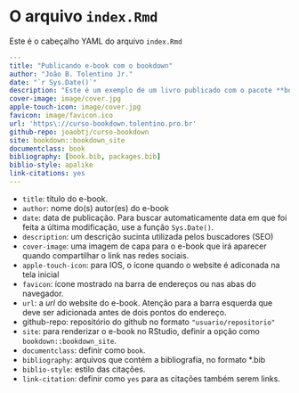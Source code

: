 # O arquivo `index.Rmd` {#index0}

Este é o cabeçalho YAML do arquivo `index.Rmd`


```yaml
--- 
title: "Publicando e-book com o bookdown"
author: "João B. Tolentino Jr."
date: "`r Sys.Date()`"
description: "Este é um exemplo de um livro publicado com o pacote **bookdown** no formato *gitbook*"
cover-image: image/cover.jpg
apple-touch-icon: image/cover.jpg
favicon: image/favicon.ico
url: 'https\://curso-bookdown.tolentino.pro.br'
github-repo: joaobtj/curso-bookdown
site: bookdown::bookdown_site
documentclass: book
bibliography: [book.bib, packages.bib]
biblio-style: apalike
link-citations: yes
---
```

* `title`: título do e-book.
* `author`: nome do(s) autor(es) do e-book
* `date`: data de publicação. Para buscar automaticamente data em que foi feita a última modificação, use a função `Sys.Date()`.
* `description`: um descrição sucinta utilizada pelos buscadores (SEO)
* `cover-image`: uma imagem de capa para o e-book que irá aparecer quando compartilhar o link nas redes sociais.
* `apple-touch-icon`: para IOS, o ícone quando o website é adiconada na tela inicial
* `favicon`: ícone mostrado na barra de endereços ou nas abas  do navegador.
* `url`: a *url* do website do e-book. Atenção para a barra esquerda que deve ser adicionada antes de dois pontos do endereço.
* github-repo: repositório do github no formato `"usuario/repositorio"`
* `site`: para renderizar o e-book no RStudio, definir a opção como `bookdown::bookdown_site`.
* `documentclass`: definir como `book`.
* `bibliography`: arquivos que contém a bibliografia, no formato *.bib
* `biblio-style`: estilo das citações.
* `link-citation`: definir como `yes` para as citações também serem links.

